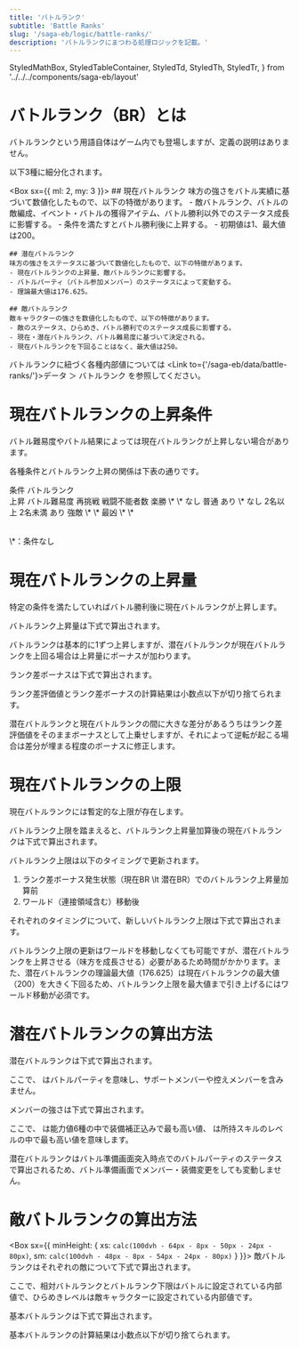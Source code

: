 ```yaml
---
title: 'バトルランク'
subtitle: 'Battle Ranks'
slug: '/saga-eb/logic/battle-ranks/'
description: 'バトルランクにまつわる処理ロジックを記載。'
---
```




  StyledMathBox,
  StyledTableContainer,
  StyledTd,
  StyledTh,
  StyledTr,
} from '../../../components/saga-eb/layout'

# バトルランク（BR）とは
<Box>
  バトルランクという用語自体はゲーム内でも登場しますが、定義の説明はありません。

  以下3種に細分化されます。

  <Box sx={{ ml: 2, my: 3 }}>
    ## 現在バトルランク
    味方の強さをバトル実績に基づいて数値化したもので、以下の特徴があります。
    - 敵バトルランク、バトルの敵編成、イベント・バトルの獲得アイテム、バトル勝利以外でのステータス成長に影響する。
    - 条件を満たすとバトル勝利後に上昇する。
    - 初期値は1、最大値は200。

    ## 潜在バトルランク
    味方の強さをステータスに基づいて数値化したもので、以下の特徴があります。
    - 現在バトルランクの上昇量、敵バトルランクに影響する。
    - バトルパーティ（バトル参加メンバー）のステータスによって変動する。
    - 理論最大値は176.625。

    ## 敵バトルランク
    敵キャラクターの強さを数値化したもので、以下の特徴があります。
    - 敵のステータス、ひらめき、バトル勝利でのステータス成長に影響する。
    - 現在・潜在バトルランク、バトル難易度に基づいて決定される。
    - 現在バトルランクを下回ることはなく、最大値は250。
  </Box>

  バトルランクに紐づく各種内部値については <Link to={'/saga-eb/data/battle-ranks/'}>データ ＞ バトルランク</Link> を参照してください。
</Box>

# 現在バトルランクの上昇条件
<Box>
  バトル難易度やバトル結果によっては現在バトルランクが上昇しない場合があります。

  各種条件とバトルランク上昇の関係は下表の通りです。

  <StyledTableContainer align='center'>
    <Table stickyHeader sx={{ width: `calc(104px * 4)`, tableLayout: 'fixed' }}>
      <TableHead sx={{ position: 'sticky', top: 0 }}>
        <TableRow>
          <StyledTh align='center' colSpan={3}>条件</StyledTh>
          <StyledTh align='center' rowSpan={2}>バトルランク<br/>上昇</StyledTh>
        </TableRow>
        <TableRow>
          <StyledTh align='center'>バトル難易度</StyledTh>
          <StyledTh align='center'>再挑戦</StyledTh>
          <StyledTh align='center'>戦闘不能者数</StyledTh>
        </TableRow>
      </TableHead>
      <TableBody>
        <StyledTr>
          <StyledTd align='center'>楽勝</StyledTd>
          <StyledTd align='center'>\*</StyledTd>
          <StyledTd align='center'>\*</StyledTd>
          <StyledTd align='center' rowSpan={3}>なし</StyledTd>
        </StyledTr>
        <StyledTr>
          <StyledTd align='center' rowSpan={3}>普通</StyledTd>
          <StyledTd align='center'>あり</StyledTd>
          <StyledTd align='center'>\*</StyledTd>
        </StyledTr>
        <StyledTr>
          <StyledTd align='center' rowSpan={2}>なし</StyledTd>
          <StyledTd align='center'>2名以上</StyledTd>
        </StyledTr>
        <StyledTr>
          <StyledTd align='center'>2名未満</StyledTd>
          <StyledTd align='center' rowSpan={3}>あり</StyledTd>
        </StyledTr>
        <StyledTr>
          <StyledTd align='center'>強敵</StyledTd>
          <StyledTd align='center'>\*</StyledTd>
          <StyledTd align='center'>\*</StyledTd>
        </StyledTr>
        <StyledTr>
          <StyledTd align='center'>最凶</StyledTd>
          <StyledTd align='center'>\*</StyledTd>
          <StyledTd align='center'>\*</StyledTd>
        </StyledTr>
      </TableBody>
    </Table>
  </StyledTableContainer>
  <Box sx={{ width: `calc(104px * 4)`, maxWidth: '100%', mt: -2, mx: 'auto', textAlign: 'right'}}>
  \*：条件なし
  </Box>
</Box>

# 現在バトルランクの上昇量
<Box>
  特定の条件を満たしていればバトル勝利後に現在バトルランクが上昇します。

  バトルランク上昇量は下式で算出されます。

  <StyledMathBox className='katex-box'>
    <BlockMath math='\hspace{0.5em}\text{BR上昇量}=\begin{cases}1&(\text{現在BR}\geq\text{潜在BR})\\1+\text{ランク差ボーナス}&(\text{現在BR}<\text{潜在BR})\end{cases}\hspace{0.5em}'/>
  </StyledMathBox>

  バトルランクは基本的に1ずつ上昇しますが、潜在バトルランクが現在バトルランクを上回る場合は上昇量にボーナスが加わります。

  ランク差ボーナスは下式で算出されます。

  <StyledMathBox className='katex-box'>
    <BlockMath math='\hspace{0.5em}\text{ランク差ボーナス}=\min(\text{ランク差評価値},\hspace{0.5em}\text{潜在BR}-\text{現在BR})\hspace{0.5em}'/>
    <BlockMath math='\hspace{0.5em}\text{ランク差評価値}=\text{潜在BR}\times \frac{\text{潜在BR}\times 1.5-\text{現在BR}}{\text{潜在BR}\times 10+\text{現在BR}\times 1.5}+1\hspace{0.5em}'/>
  </StyledMathBox>

  ランク差評価値とランク差ボーナスの計算結果は小数点以下が切り捨てられます。

  潜在バトルランクと現在バトルランクの間に大きな差分があるうちはランク差評価値をそのままボーナスとして上乗せしますが、それによって逆転が起こる場合は差分が埋まる程度のボーナスに修正します。
</Box>

# 現在バトルランクの上限
<Box>
  現在バトルランクには暫定的な上限が存在します。

  バトルランク上限を踏まえると、バトルランク上昇量加算後の現在バトルランクは下式で算出されます。

  <StyledMathBox className='katex-box'>
    <BlockMath math='\hspace{0.5em}\text{現在BR}_{next}=\min(\text{現在BR}+\text{BR上昇量},\hspace{0.5em}\text{BR上限})\hspace{0.5em}'/>
  </StyledMathBox>

  バトルランク上限は以下のタイミングで更新されます。
  1. ランク差ボーナス発生状態（現在BR <InlineMath>\lt</InlineMath> 潜在BR）でのバトルランク上昇量加算前
  1. ワールド（連接領域含む）移動後

  それぞれのタイミングについて、新しいバトルランク上限は下式で算出されます。

  <StyledMathBox className='katex-box'>
    <BlockMath
      math='\hspace{0.5em}\text{BR上限}=\begin{cases}\text{現在BR}+10+\text{ランク差ボーナス}&(\text{1.})\\
          \text{現在BR}+10&(\text{2.})\end{cases}\hspace{0.5em}'
    />
  </StyledMathBox>

  バトルランク上限の更新はワールドを移動しなくても可能ですが、潜在バトルランクを上昇させる（味方を成長させる）必要があるため時間がかかります。また、潜在バトルランクの理論最大値（176.625）は現在バトルランクの最大値（200）を大きく下回るため、バトルランク上限を最大値まで引き上げるにはワールド移動が必須です。
</Box>

# 潜在バトルランクの算出方法
<Box>
  潜在バトルランクは下式で算出されます。

  <StyledMathBox className='katex-box'>
    <BlockMath math='\hspace{0.5em}\text{潜在BR}=\sum_{m\in BP} \text{メンバー}m\text{の強さ}\hspace{0.5em}'/>
  </StyledMathBox>

  ここで、<InlineMath math='BP'/> はバトルパーティを意味し、サポートメンバーや控えメンバーを含みません。

  メンバーの強さは下式で算出されます。

  <StyledMathBox className='katex-box'>
    <BlockMath math='\hspace{0.5em}\text{メンバーの強さ}=\text{HP評価値}+\text{能力値評価値}+\text{スキル評価値}\hspace{0.5em}'/>
    <BlockMath math='\hspace{0.5em}\text{HP評価値}=\frac{(HP-140)\times 18}{1000}\hspace{0.5em}'/>
    <BlockMath math='\hspace{0.5em}\text{能力値評価値}=\frac{(\max Stat-20)\times 72}{1000}\hspace{0.5em}'/>
    <BlockMath math='\hspace{0.5em}\text{スキル評価値}=\frac{(\max SLv-5)\times 315}{1000}\hspace{0.5em}'/>
  </StyledMathBox>

  ここで、<InlineMath math='\max Stat'/> は能力値6種の中で装備補正込みで最も高い値、<InlineMath math='\max SLv'/> は所持スキルのレベルの中で最も高い値を意味します。

  潜在バトルランクはバトル準備画面突入時点でのバトルパーティのステータスで算出されるため、バトル準備画面でメンバー・装備変更をしても変動しません。
</Box>

# 敵バトルランクの算出方法
<Box sx={{ minHeight: { xs: `calc(100dvh - 64px - 8px - 50px - 24px - 80px)`, sm: `calc(100dvh - 48px - 8px - 54px - 24px - 80px)` } }}>
  敵バトルランクはそれぞれの敵について下式で算出されます。

  <StyledMathBox className='katex-box'>
    <BlockMath math='\hspace{0.5em}\text{敵BR}=\max(\text{基本BR}+\text{相対BR}+\text{ひらめきレベル},\hspace{0.5em}\text{BR下限})\hspace{0.5em}'/>
  </StyledMathBox>

  ここで、相対バトルランクとバトルランク下限はバトルに設定されている内部値で、ひらめきレベルは敵キャラクターに設定されている内部値です。

  基本バトルランクは下式で算出されます。

  <StyledMathBox className='katex-box'>
    <BlockMath
      math='\hspace{0.5em}\text{基本BR}=\begin{cases}\text{現在BR}&(\text{楽勝または普通})\\
          \max(\text{現在BR},\hspace{0.5em}\text{潜在BR}\times 0.8)&(\text{強敵})\\
          \max(\text{現在BR},\hspace{0.5em}\text{潜在BR})&(\text{最凶})\end{cases}\hspace{0.5em}'
    />
  </StyledMathBox>

  基本バトルランクの計算結果は小数点以下が切り捨てられます。
</Box>
